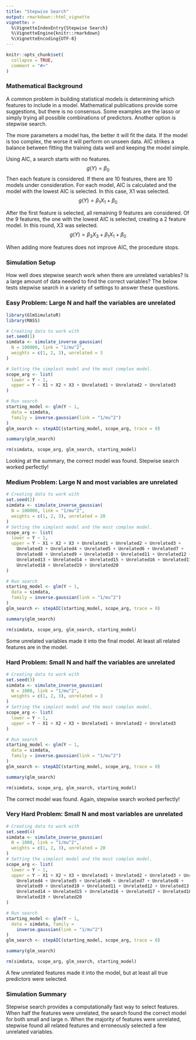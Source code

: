 ```yaml
---
title: "Stepwise Search"
output: rmarkdown::html_vignette
vignette: >
  %\VignetteIndexEntry{Stepwise Search}
  %\VignetteEngine{knitr::rmarkdown}
  %\VignetteEncoding{UTF-8}
---
```


```r
knitr::opts_chunk$set(
  collapse = TRUE,
  comment = "#>"
)
```

### Mathematical Background
A common problem in building statistical models is determining which features to include in a model. Mathematical publications provide some suggestions, but there is no consensus. Some examples are the lasso or simply trying all possible combinations of predictors. Another option is stepwise search.

The more parameters a model has, the better it will fit the data. If the model is too complex, the worse it will perform on unseen data. AIC strikes a balance between fitting the training data well and keeping the model simple. 

Using AIC, a search starts with no features. $$g(Y) = \beta_0$$
Then each feature is considered. If there are 10 features, there are 10 models under consideration. For each model, AIC is calculated and the model with the lowest AIC is selected. In this case, X1 was selected. $$g(Y) = \beta_1X_1 + \beta_0$$


After the first feature is selected, all remaining 9 features are considered. Of the 9 features, the one with the lowest AIC is selected, creating a 2 feature model. In this round, X3 was selected.  $$g(Y) = \beta_3X_3 + \beta_1X_1 + \beta_0$$

When adding more features does not improve AIC, the procedure stops.

### Simulation Setup
How well does stepwise search work when there are unrelated variables? Is a large amount of data needed to find the correct variables? The below tests stepwise search in a variety of settings to answer these questions.

### Easy Problem: Large N and half the variables are unrelated
```r
library(GlmSimulatoR)
library(MASS)

# Creating data to work with
set.seed(1)
simdata <- simulate_inverse_gaussian(
  N = 100000, link = "1/mu^2",
  weights = c(1, 2, 3), unrelated = 3
)

# Setting the simplest model and the most complex model.
scope_arg <- list(
  lower = Y ~ 1,
  upper = Y ~ X1 + X2 + X3 + Unrelated1 + Unrelated2 + Unrelated3
)

# Run search
starting_model <- glm(Y ~ 1,
  data = simdata,
  family = inverse.gaussian(link = "1/mu^2")
)
glm_search <- stepAIC(starting_model, scope_arg, trace = 0)

summary(glm_search)

rm(simdata, scope_arg, glm_search, starting_model)
```

Looking at the summary, the correct model was found. Stepwise search worked perfectly!

### Medium Problem: Large N and most variables are unrelated
```r
# Creating data to work with
set.seed(2)
simdata <- simulate_inverse_gaussian(
  N = 100000, link = "1/mu^2",
  weights = c(1, 2, 3), unrelated = 20
)
# Setting the simplest model and the most complex model.
scope_arg <- list(
  lower = Y ~ 1,
  upper = Y ~ X1 + X2 + X3 + Unrelated1 + Unrelated2 + Unrelated3 +
    Unrelated3 + Unrelated4 + Unrelated5 + Unrelated6 + Unrelated7 +
    Unrelated8 + Unrelated9 + Unrelated10 + Unrelated11 + Unrelated12 +
    Unrelated13 + Unrelated14 + Unrelated15 + Unrelated16 + Unrelated17 +
    Unrelated18 + Unrelated19 + Unrelated20
)

# Run search
starting_model <- glm(Y ~ 1,
  data = simdata,
  family = inverse.gaussian(link = "1/mu^2")
)
glm_search <- stepAIC(starting_model, scope_arg, trace = 0)

summary(glm_search)

rm(simdata, scope_arg, glm_search, starting_model)
```

Some unrelated variables made it into the final model. At least all related features are in the model. 

### Hard Problem: Small N and half the variables are unrelated
```r
# Creating data to work with
set.seed(3)
simdata <- simulate_inverse_gaussian(
  N = 1000, link = "1/mu^2",
  weights = c(1, 2, 3), unrelated = 3
)
# Setting the simplest model and the most complex model.
scope_arg <- list(
  lower = Y ~ 1,
  upper = Y ~ X1 + X2 + X3 + Unrelated1 + Unrelated2 + Unrelated3
)

# Run search
starting_model <- glm(Y ~ 1,
  data = simdata,
  family = inverse.gaussian(link = "1/mu^2")
)
glm_search <- stepAIC(starting_model, scope_arg, trace = 0)

summary(glm_search)

rm(simdata, scope_arg, glm_search, starting_model)
```

The correct model was found. Again, stepwise search worked perfectly!

### Very Hard Problem: Small N and most variables are unrelated
```r
# Creating data to work with
set.seed(4)
simdata <- simulate_inverse_gaussian(
  N = 1000, link = "1/mu^2",
  weights = c(1, 2, 3), unrelated = 20
)
# Setting the simplest model and the most complex model.
scope_arg <- list(
  lower = Y ~ 1,
  upper = Y ~ X1 + X2 + X3 + Unrelated1 + Unrelated2 + Unrelated3 + Unrelated3 +
    Unrelated4 + Unrelated5 + Unrelated6 + Unrelated7 + Unrelated8 +
    Unrelated9 + Unrelated10 + Unrelated11 + Unrelated12 + Unrelated13 +
    Unrelated14 + Unrelated15 + Unrelated16 + Unrelated17 + Unrelated18 +
    Unrelated19 + Unrelated20
)

# Run search
starting_model <- glm(Y ~ 1,
  data = simdata, family =
    inverse.gaussian(link = "1/mu^2")
)
glm_search <- stepAIC(starting_model, scope_arg, trace = 0)

summary(glm_search)

rm(simdata, scope_arg, glm_search, starting_model)
```

A few unrelated features made it into the model, but at least all true predictors were selected.

### Simulation Summary
Stepwise search provides a computationally fast way to select features. When half the features were unrelated, the search found the correct model for both small and large n. When the majority of features were unrelated, stepwise found all related features and erroneously selected a few unrelated variables.
